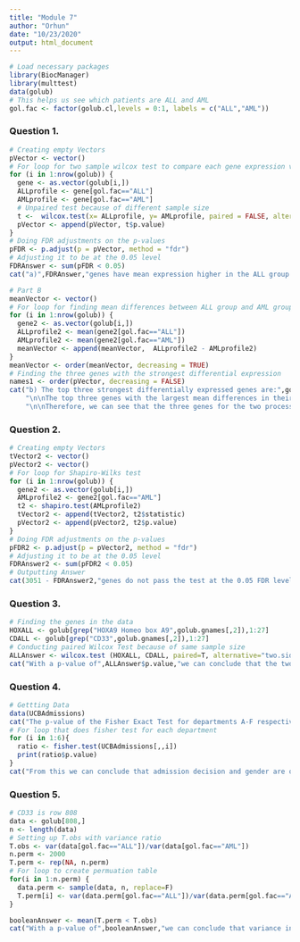 ---
title: "Module 7"
author: "Orhun"
date: "10/23/2020"
output: html_document
---

```{r Setup, include = FALSE}
# Load necessary packages
library(BiocManager)
library(multtest)
data(golub)
# This helps us see which patients are ALL and AML
gol.fac <- factor(golub.cl,levels = 0:1, labels = c("ALL","AML"))
```

### Question 1.
```{r Question 1, echo = FALSE, warning = FALSE, comment = NULL}
# Creating empty Vectors
pVector <- vector()
# For loop for two sample wilcox test to compare each gene expression value in ALL and AML group
for (i in 1:nrow(golub)) {
  gene <- as.vector(golub[i,])
  ALLprofile <- gene[gol.fac=="ALL"]
  AMLprofile <- gene[gol.fac=="AML"]
  # Unpaired test because of different sample size
  t <-  wilcox.test(x= ALLprofile, y= AMLprofile, paired = FALSE, alternative="two.sided")
  pVector <- append(pVector, t$p.value)
}
# Doing FDR adjustments on the p-values
pFDR <- p.adjust(p = pVector, method = "fdr")
# Adjusting it to be at the 0.05 level
FDRAnswer <- sum(pFDR < 0.05)
cat("a)",FDRAnswer,"genes have mean expression higher in the ALL group.")

# Part B
meanVector <- vector()
# For loop for finding mean differences between ALL group and AML group for each gene
for (i in 1:nrow(golub)) {
  gene2 <- as.vector(golub[i,])
  ALLprofile2 <- mean(gene2[gol.fac=="ALL"])
  AMLprofile2 <- mean(gene2[gol.fac=="AML"])
  meanVector <- append(meanVector,  ALLprofile2 - AMLprofile2)
}
meanVector <- order(meanVector, decreasing = TRUE)
# Finding the three genes with the strongest differential expression
names1 <- order(pVector, decreasing = FALSE)
cat("b) The top three strongest differentially expressed genes are:",golub.gnames[names1[1],2],",",golub.gnames[names1[2],2],",",golub.gnames[names1[3],2],
    "\n\nThe top three genes with the largest mean differences in their ALL and AML group are:",golub.gnames[meanVector[1],2],",",golub.gnames[meanVector[2],2],",",golub.gnames[meanVector[3],2],
    "\n\nTherefore, we can see that the three genes for the two processes are not the same.")
```

### Question 2.
```{r Question 2, echo = FALSE, warning = FALSE, comment = NULL}
# Creating empty Vectors
tVector2 <- vector()
pVector2 <- vector()
# For loop for Shapiro-Wilks test 
for (i in 1:nrow(golub)) {
  gene2 <- as.vector(golub[i,])
  AMLprofile2 <- gene2[gol.fac=="AML"]
  t2 <- shapiro.test(AMLprofile2)
  tVector2 <- append(tVector2, t2$statistic)
  pVector2 <- append(pVector2, t2$p.value)
}
# Doing FDR adjustments on the p-values
pFDR2 <- p.adjust(p = pVector2, method = "fdr")
# Adjusting it to be at the 0.05 level
FDRAnswer2 <- sum(pFDR2 < 0.05)
# Outputting Answer
cat(3051 - FDRAnswer2,"genes do not pass the test at the 0.05 FDR level.")
```

### Question 3.
```{r Question 3, echo = FALSE, warning = FALSE, comment = NULL}
# Finding the genes in the data
HOXALL <- golub[grep("HOXA9 Homeo box A9",golub.gnames[,2]),1:27]
CDALL <- golub[grep("CD33",golub.gnames[,2]),1:27]
# Conducting paired Wilcox Test because of same sample size
ALLAnswer <- wilcox.test (HOXALL, CDALL, paired=T, alternative="two.sided")
cat("With a p-value of",ALLAnswer$p.value,"we can conclude that the two genes in the ALL group express differently.")
```

### Question 4.
```{r Question 4, echo = FALSE, warning = FALSE, comment = NULL}
# Gettting Data
data(UCBAdmissions)
cat("The p-value of the Fisher Exact Test for departments A-F respectively are below:")
# For loop that does fisher test for each department
for (i in 1:6){
  ratio <- fisher.test(UCBAdmissions[,,i])
  print(ratio$p.value)
}
cat("From this we can conclude that admission decision and gender are only independent in department A but not the others.")
```

### Question 5.
```{r Question 5, echo = FALSE, warning = FALSE, comment = NULL}
# CD33 is row 808
data <- golub[808,]
n <- length(data)
# Setting up T.obs with variance ratio
T.obs <- var(data[gol.fac=="ALL"])/var(data[gol.fac=="AML"])
n.perm <- 2000
T.perm <- rep(NA, n.perm)
# For loop to create permuation table
for(i in 1:n.perm) {
  data.perm <- sample(data, n, replace=F)
  T.perm[i] <- var(data.perm[gol.fac=="ALL"])/var(data.perm[gol.fac=="AML"])
}

booleanAnswer <- mean(T.perm < T.obs)
cat("With a p-value of",booleanAnswer,"we can conclude that variance in the ALL group is smaller than the AML group.")
```


